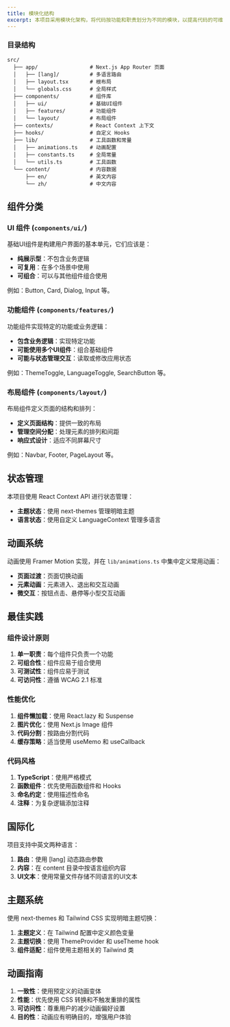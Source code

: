 ---
title: 模块化结构
excerpt: 本项目采用模块化架构，将代码按功能和职责划分为不同的模块，以提高代码的可维护性、可测试性和可复用性。
---

### 目录结构

```
src/
  ├── app/                 # Next.js App Router 页面
  │   ├── [lang]/          # 多语言路由
  │   ├── layout.tsx       # 根布局
  │   └── globals.css      # 全局样式
  ├── components/          # 组件库
  │   ├── ui/              # 基础UI组件
  │   ├── features/        # 功能组件
  │   └── layout/          # 布局组件
  ├── contexts/            # React Context 上下文
  ├── hooks/               # 自定义 Hooks
  ├── lib/                 # 工具函数和常量
  │   ├── animations.ts    # 动画配置
  │   ├── constants.ts     # 全局常量
  │   └── utils.ts         # 工具函数
  └── content/             # 内容数据
      ├── en/              # 英文内容
      └── zh/              # 中文内容
```

## 组件分类

### UI 组件 (`components/ui/`)

基础UI组件是构建用户界面的基本单元，它们应该是：

- **纯展示型**：不包含业务逻辑
- **可复用**：在多个场景中使用
- **可组合**：可以与其他组件组合使用

例如：Button, Card, Dialog, Input 等。

### 功能组件 (`components/features/`)

功能组件实现特定的功能或业务逻辑：

- **包含业务逻辑**：实现特定功能
- **可能使用多个UI组件**：组合基础组件
- **可能与状态管理交互**：读取或修改应用状态

例如：ThemeToggle, LanguageToggle, SearchButton 等。

### 布局组件 (`components/layout/`)

布局组件定义页面的结构和排列：

- **定义页面结构**：提供一致的布局
- **管理空间分配**：处理元素的排列和间距
- **响应式设计**：适应不同屏幕尺寸

例如：Navbar, Footer, PageLayout 等。

## 状态管理

本项目使用 React Context API 进行状态管理：

- **主题状态**：使用 next-themes 管理明暗主题
- **语言状态**：使用自定义 LanguageContext 管理多语言

## 动画系统

动画使用 Framer Motion 实现，并在 `lib/animations.ts` 中集中定义常用动画：

- **页面过渡**：页面切换动画
- **元素动画**：元素进入、退出和交互动画
- **微交互**：按钮点击、悬停等小型交互动画

## 最佳实践

### 组件设计原则

1. **单一职责**：每个组件只负责一个功能
2. **可组合性**：组件应易于组合使用
3. **可测试性**：组件应易于测试
4. **可访问性**：遵循 WCAG 2.1 标准

### 性能优化

1. **组件懒加载**：使用 React.lazy 和 Suspense
2. **图片优化**：使用 Next.js Image 组件
3. **代码分割**：按路由分割代码
4. **缓存策略**：适当使用 useMemo 和 useCallback

### 代码风格

1. **TypeScript**：使用严格模式
2. **函数组件**：优先使用函数组件和 Hooks
3. **命名约定**：使用描述性命名
4. **注释**：为复杂逻辑添加注释

## 国际化

项目支持中英文两种语言：

1. **路由**：使用 [lang] 动态路由参数
2. **内容**：在 content 目录中按语言组织内容
3. **UI文本**：使用常量文件存储不同语言的UI文本

## 主题系统

使用 next-themes 和 Tailwind CSS 实现明暗主题切换：

1. **主题定义**：在 Tailwind 配置中定义颜色变量
2. **主题切换**：使用 ThemeProvider 和 useTheme hook
3. **组件适配**：组件使用主题相关的 Tailwind 类

## 动画指南

1. **一致性**：使用预定义的动画变体
2. **性能**：优先使用 CSS 转换和不触发重排的属性
3. **可访问性**：尊重用户的减少动画偏好设置
4. **目的性**：动画应有明确目的，增强用户体验